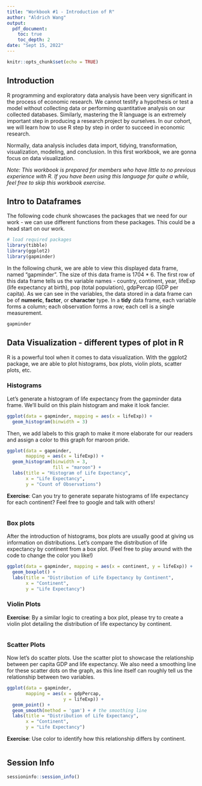 ```yaml
---
title: "Workbook #1 - Introduction of R"
author: "Aldrich Wang"
output: 
  pdf_document:
    toc: true
    toc_depth: 2
date: "Sept 15, 2022"
---
```


```r
knitr::opts_chunk$set(echo = TRUE)
```


## Introduction
R programming and exploratory data analysis have been very significant in the process of economic research. We cannot testify a hypothesis or test a model without collecting data or performing quantitative analysis on our collected databases. Similarly, mastering the R language is an extremely important step in producing a research project by ourselves. In our cohort, we will learn how to use R step by step in order to succeed in economic research.

Normally, data analysis includes data import, tidying, transformation, visualization, modeling, and conclusion. In this first workbook, we are gonna focus on data visualization.

*Note: This workbook is prepared for members who have little to no previous experience with R. If you have been using this language for quite a while, feel free to skip this workbook exercise.*


## Intro to Dataframes

The following code chunk showcases the packages that we need for our work - we can use different functions from these packages. This could be a head start on our work.

```r
# load required packages
library(tibble)
library(ggplot2)
library(gapminder)
```

In the following chunk, we are able to view this displayed data frame, named "gapminder". The size of this data frame is 1704 * 6. The first row of this data frame tells us the variable names - country, continent, year, lifeExp (life expectancy at birth), pop (total population), gdpPercap (GDP per capita). As we can see in the variables, the data stored in a data frame can be of **numeric**, **factor**, or **character** type. In a **tidy** data frame, each variable forms a column; each observation forms a row; each cell is a single measurement.

```r
gapminder
```

## Data Visualization - different types of plot in R
R is a powerful tool when it comes to data visualization. With the ggplot2 package, we are able to plot histograms, box plots, violin plots, scatter plots, etc. 

### Histograms
Let's generate a histogram of life expectancy from the gapminder data frame. We'll build on this plain histogram and make it look fancier.
```r
ggplot(data = gapminder, mapping = aes(x = lifeExp)) +
  geom_histogram(binwidth = 3)
```

Then, we add labels to this graph to make it more elaborate for our readers and assign a color to this graph for maroon pride.
```r
ggplot(data = gapminder, 
       mapping = aes(x = lifeExp)) +
  geom_histogram(binwidth = 3, 
                 fill = "maroon") + 
  labs(title = "Histogram of Life Expectancy",
       x = "Life Expectancy",
       y = "Count of Observations")
```

**Exercise**: Can you try to generate separate histograms of life expectancy for each continent? Feel free to google and talk with others!
```r

```

### Box plots
After the introduction of histograms, box plots are usually good at giving us information on distributions. Let's compare the distribution of life expectancy by continent from a box plot. (Feel free to play around with the code to change the color you like!)
```r
ggplot(data = gapminder, mapping = aes(x = continent, y = lifeExp)) +
  geom_boxplot() + 
  labs(title = "Distribution of Life Expectancy by Continent",
       x = "Continent",
       y = "Life Expectancy")
```

### Violin Plots
**Exercise**: By a similar logic to creating a box plot, please try to create a violin plot detailing the distribution of life expectancy by continent.
```r

```

### Scatter Plots
Now let's do scatter plots. Use the scatter plot to showcase the relationship between per capita GDP and life expectancy. We also need a smoothing line for these scatter dots on the graph, as this line itself can roughly tell us the relationship between two variables.
```r
ggplot(data = gapminder, 
       mapping = aes(x = gdpPercap, 
                     y = lifeExp)) +
  geom_point() + 
  geom_smooth(method = 'gam') + # the smoothing line
  labs(title = "Distribution of Life Expectancy",
       x = "Continent",
       y = "Life Expectancy")
```

**Exercise**: Use color to identify how this relationship differs by continent.
```r

```


## Session Info
```r
sessioninfo::session_info()
```